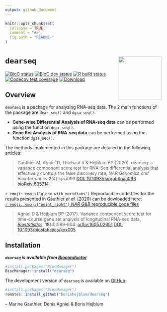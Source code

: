 ```yaml
---
output: github_document
---
```


<!-- README.md is generated from README.Rmd. Please edit that file -->

```r
knitr::opts_chunk$set(
  collapse = TRUE,
  comment = "#>",
  fig.path = "README-"
)
```

# `dearseq` <a><img src='man/figures/logo.svg' align="right" height="139" /></a>

[![BioC status](http://www.bioconductor.org/shields/build/release/bioc/dearseq.svg)](https://bioconductor.org/checkResults/release/bioc-LATEST/dearseq)
[![BioC dev status](http://www.bioconductor.org/shields/build/devel/bioc/dearseq.svg)](https://bioconductor.org/checkResults/devel/bioc-LATEST/dearseq)
[![R build status](https://github.com/borishejblum/dearseq/workflows/R-CMD-check-bioc/badge.svg)](https://github.com/borishejblum/dearseq/actions)
[![Codecov test coverage](https://codecov.io/gh/borishejblum/dearseq/branch/master/graph/badge.svg)](https://codecov.io/gh/borishejblum/dearseq?branch=master)
[![Download](http://www.bioconductor.org/shields/downloads/release/dearseq.svg)](https://bioconductor.org/packages/stats/bioc/dearseq)
<!-- [![Downloads](https://cranlogs.r-pkg.org/badges/dearseq?color=blue)](https://www.r-pkg.org/pkg/dearseq) -->


## Overview

`dearseq` is a package for analyzing RNA-seq data. The 2 main functions of the package are `dear_seq()` and `dgsa_seq()`: 

* **Gene-wise Differential Analysis of RNA-seq data** can be performed using the function `dear_seq()`. 
* **Gene Set Analysis of RNA-seq data** can be performed using the function `dgsa_seq()`. 

The methods implemented in this package are detailed in the following articles:

> Gauthier M, Agniel D, Thiébaut R & Hejblum BP (2020). dearseq: a variance component score test for RNA-Seq differential analysis that effectively controls the false discovery rate, *NAR Genomics and Bioinformatics* **2**(*4*):lqaa093 [DOI: 10.1093/nargab/lqaa093](https://doi.org/10.1093/nargab/lqaa093) [bioRxiv:635714](https://www.biorxiv.org/content/10.1101/635714v1)

`r emoji::emoji("globe_with_meridians")` Reproducible code files for the results presented in Gauthier *et al.* (2020) can be dowloaded here:  
[`r emoji::emoji("point_right")` *NAR G&B* reproducible code files](https://github.com/borishejblum/dearseq/releases/download/v1.7.2/NARGAB_ReproducibleCodeFiles.zip)

> Agniel D & Hejblum BP (2017). Variance component score test for time-course gene set analysis of longitudinal RNA-seq data, [*Biostatistics*](https://academic.oup.com/biostatistics/article-abstract/18/4/589/3065599), **18**(*4*):589-604. [arXiv:1605.02351](https://arxiv.org/abs/1605.02351v4) [DOI: 10.1093/biostatistics/kxx005](https://doi.org/10.1093/biostatistics/kxx005)



## Installation

***`dearseq` is  available from [Bioconductor](http://www.bioconductor.org)***

```r
#install.packages("BiocManager")
BiocManager::install("dearseq")
```

The development version of `dearseq` is available on  [GitHub](https://github.com/borishejblum/dearseq):
```r
#install.packages("BiocManager")
remotes::install_github("borishejblum/dearseq")
```

 -- Marine Gauthier, Denis Agniel & Boris Hejblum
